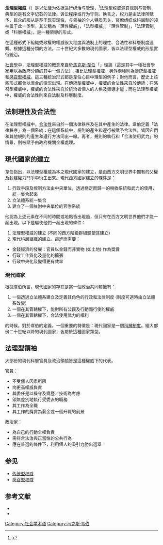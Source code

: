 {{sociology}}
'''法理型權威'''（{{lang-en|Rational-legal authority}}）是以[[法律|法律]]为依据进行[[统治|统治]]与[[管理|管理]]，<ref name="鞠健2008">{{cite book|author=鞠健|title=新时期中国政治稳定问题研究|url=https://books.google.com/books?id=8McPAQAAMAAJ|year=2008|publisher=中共党史出版社|isbn=978-7-80199-966-5|access-date=2018-12-30|archive-date=2021-05-23|archive-url=https://web.archive.org/web/20210523201810/https://books.google.com/books?id=8McPAQAAMAAJ|dead-url=no}}</ref>法理型权威源自规则与管制，典型的是有文字记载的法律、诉讼程序或行为守则。换言之，权力是由法律所赋予，民众的服从是基于现实理性，与领袖的个人特质无关，官僚组织或科层制的领袖属于此一类型。其又稱為「理性權威」，「法型權威」，「理性管制」，「法理管制」或「科層權威」，是一種領導的形式。

在這種形式下組織或政權的權威很大程度與法制上的理性、合法性和科層制度連繫。根據這種分類的方法，二十世紀大多數的現代國家，皆以法理型權威的形態實行統治。

[[社會學|社會學]]中，法理型權威的概念來自於[[馬克斯·韋伯|馬克斯·韋伯]]「{{tsl|en|The Three Types of Legitimate Rule|三種統治形式}}」理論（這是其中一種社會學家用以為政府分類的其中一個方法）；相比法理型權威，另外兩種則為[[傳統型權威|傳統型權威]]和[[感召型權威|感召型權威]]。這三種統治形式都是韋伯心目中理型的例子；對他而言，歷史上該些形式都會以混合的情況出現。在傳統型權威中，權威的合法性來自於傳統；在感召型權威中，權威的合法性來自於統治者個人的人格及領導才能；而在法理型權威中，權威的合法性則來自法制及科層制度。

==法制理性及合法性==

在法理型權威中，[[合法性|合法性]]來自於一個法律秩序及在其中產生的法律。韋伯定義「法律秩序」為一個系統：在這個系統中，規則的產生和遵行被賦予合法性，皆因它們和其他規則的產生和遵行方法同出一轍。再者，規則的執行和「合法使用武力」的情景，則被賦予由政府機關全權處理。

==現代國家的建立==

韋伯指出，以法理型權威為本之現代國家的建立，是由西方文明世界中獨有的父權及封建權力鬥爭中衍生出來。現代西方國家建立的條件是：
# 行政手段及控制方法由中央單位，透過穩定而歸一的稅收系統和武力的使用，統一集合起來
# 立法體系統一集合
# 建立了一個依附中央單位的官僚系統
他認為上述元素在不同的時間或地點皆出現過，但只有在西方文明世界他們才能一起出現。以下是驅使他們一起出現的條件：
# 法理型權威的建立 (不同的西方階級群組驅使其建立)
# 現代科層組織的建立。這進而需要：
* 金錢經濟的發展：官員以金錢而非實物 (如土地) 作為獎賞
* 行政工作質化及量化的擴張
* 行政中央化及變得更有效率

===現代國家===

根據韋伯所言，現代國家的存在是當一個政治共同體擁有：
# 一個透過立法體系建立及定義其角色的行政和法律制度 (制度可適時由立法體系改變)
# 一個在其管轄權下，能對所有公民及行動而行使的權威
# 一個在其管轄權下，合法使用武力的權利
的時候。對於韋伯的定義，一個重要的特徵是：現代國家是一個[[官僚制|科層制度]]。絕大部份二十世紀以降的現代國家，皆屬於這種國家類型。

==法理型領袖==

大部份的現代科層官員及政治領袖皆是這種權威下的代表。

官員：
* 不受個人因素所限
* 向更高權威負責
* 其委任是以操守及資歷／技術為考慮
* 須無差別地執行受委派的職務
* 其工作為全職
* 其工作的獎賞為薪金或一個升職的前景
政治家：
* 為自己的行動全權負責
* 需符合法治與正當性的公共行為
* 應在普選的條件下，利用個人的吸引力勝出選舉

== 参见 ==
* [[传统型权威|传统型权威]]
* [[感召型权威|感召型权威]]

== 参考文献 ==
* {{cite book|title=《伦理学大辞典》|editor=朱贻庭|publisher=上海辞书出版社|year=2002}}
* {{cite book|title=《社会科学大词典》|editor=彭克宏|publisher=中国国际广播出版社|year=1989}}


[[Category:社会学术语|Category:社会学术语]]
[[Category:马克斯·韦伯|Category:马克斯·韦伯]]